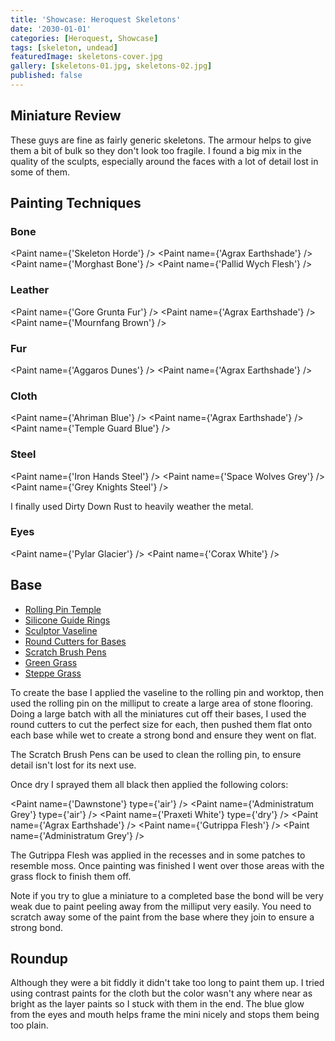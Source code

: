 ```yaml
---
title: 'Showcase: Heroquest Skeletons'
date: '2030-01-01'
categories: [Heroquest, Showcase]
tags: [skeleton, undead]
featuredImage: skeletons-cover.jpg
gallery: [skeletons-01.jpg, skeletons-02.jpg]
published: false
---
```



## Miniature Review

These guys are fine as fairly generic skeletons. The armour helps to give them a bit of bulk so they don't look too
fragile. I found a big mix in the quality of the sculpts, especially around the faces with a lot of detail lost in some
of them.

## Painting Techniques

### Bone

<Paint name={'Skeleton Horde'} />
<Paint name={'Agrax Earthshade'} />
<Paint name={'Morghast Bone'} />
<Paint name={'Pallid Wych Flesh'} />

### Leather

<Paint name={'Gore Grunta Fur'} />
<Paint name={'Agrax Earthshade'} />
<Paint name={'Mournfang Brown'} />

### Fur

<Paint name={'Aggaros Dunes'} />
<Paint name={'Agrax Earthshade'} />

### Cloth

<Paint name={'Ahriman Blue'} />
<Paint name={'Agrax Earthshade'} />
<Paint name={'Temple Guard Blue'} />

### Steel

<Paint name={'Iron Hands Steel'} />
<Paint name={'Space Wolves Grey'} />
<Paint name={'Grey Knights Steel'} />

I finally used Dirty Down Rust to heavily weather the metal.

### Eyes

<Paint name={'Pylar Glacier'} />
<Paint name={'Corax White'} />

## Base

- [Rolling Pin Temple](https://www.greenstuffworld.com/en/modelling-textured-rolling-pins/365-rolling-pin-hobby-roller-temple.html)
- [Silicone Guide Rings](https://www.greenstuffworld.com/en/modelling-textured-rolling-pins/540-silicone-guide-rings.html)
- [Sculptor Vaseline](https://www.greenstuffworld.com/en/sculptor-vaseline/349-sculptor-vaseline-petroleum-jelly.html)
- [Round Cutters for Bases](https://www.greenstuffworld.com/en/hobby-cutting-tools/801-round-cutters-for-bases-stainless-steel.html)
- [Scratch Brush Pens](https://www.greenstuffworld.com/en/engraving-tools/690-scratch-brush-pens.html)
- [Green Grass](https://www.thearmypainter.com/shop/us/bf4113p)
- [Steppe Grass](https://www.thearmypainter.com/shop/us/bf4115p)

To create the base I applied the vaseline to the rolling pin and worktop, then used the rolling pin on the milliput to
create a large area of stone flooring. Doing a large batch with all the miniatures cut off their bases, I used the round
cutters to cut the perfect size for each, then pushed them flat onto each base while wet to create a strong bond and
ensure they went on flat.

The Scratch Brush Pens can be used to clean the rolling pin, to ensure detail isn't lost for its next use.

Once dry I sprayed them all black then applied the following colors:

<Paint name={'Dawnstone'} type={'air'} />
<Paint name={'Administratum Grey'} type={'air'} />
<Paint name={'Praxeti White'} type={'dry'} />
<Paint name={'Agrax Earthshade'} />
<Paint name={'Gutrippa Flesh'} />
<Paint name={'Administratum Grey'} />

The Gutrippa Flesh was applied in the recesses and in some patches to resemble moss. Once painting was finished I went
over those areas with the grass flock to finish them off.

Note if you try to glue a miniature to a completed base the bond will be very weak due to paint peeling away from the
milliput very easily. You need to scratch away some of the paint from the base where they join to ensure a strong bond.

## Roundup

Although they were a bit fiddly it didn't take too long to paint them up. I tried using contrast paints for the cloth
but the color wasn't any where near as bright as the layer paints so I stuck with them in the end. The blue glow from
the eyes and mouth helps frame the mini nicely and stops them being too plain.
